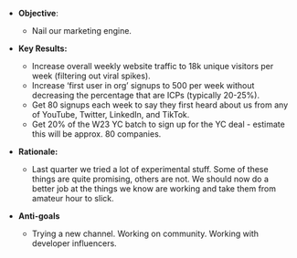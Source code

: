 * **Objective**:
    * Nail our marketing engine. 

* **Key Results:**
    * Increase overall weekly website traffic to 18k unique visitors per week (filtering out viral spikes).
    * Increase ‘first user in org’ signups to 500 per week without decreasing the percentage that are ICPs (typically 20-25%).
    * Get 80 signups each week to say they first heard about us from any of YouTube, Twitter, LinkedIn, and TikTok.
    * Get 20% of the W23 YC batch to sign up for the YC deal - estimate this will be approx. 80 companies.

* **Rationale:**
    * Last quarter we tried a lot of experimental stuff. Some of these things are quite promising, others are not. We should now do a better job at the things we know are working and take them from amateur hour to slick. 

* **Anti-goals** 
    * Trying a new channel. Working on community. Working with developer influencers.
